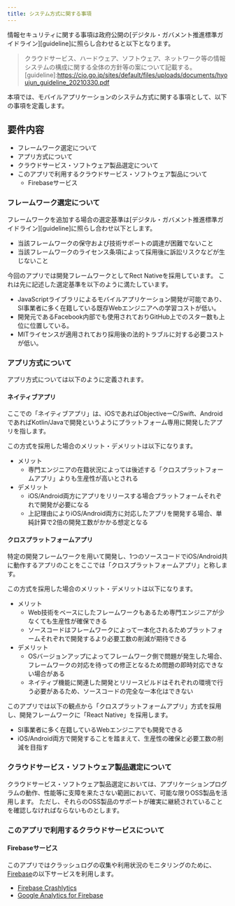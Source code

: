 ```yaml
---
title: システム方式に関する事項
---
```


情報セキュリティに関する事項は政府公開の[デジタル・ガバメント推進標準ガイドライン][guideline]に照らし合わせると以下となります。
>クラウドサービス、ハードウェア、ソフトウェア、ネットワーク等の情報システムの構成に関する全体の方針等の案について記載する。
[guideline]:<https://cio.go.jp/sites/default/files/uploads/documents/hyoujun_guideline_20210330.pdf>

本項では、モバイルアプリケーションのシステム方式に関する事項として、以下の事項を定義します。

## 要件内容

- フレームワーク選定について
- アプリ方式について
- クラウドサービス・ソフトウェア製品選定について
- このアプリで利用するクラウドサービス・ソフトウェア製品について
    - Firebaseサービス

### フレームワーク選定について

フレームワークを追加する場合の選定基準は[デジタル・ガバメント推進標準ガイドライン][guideline]に照らし合わせ以下とします。

  - 当該フレームワークの保守および技術サポートの調達が困難でないこと
  - 当該フレームワークのライセンス条項によって採用後に訴訟リスクなどが生じないこと

今回のアプリでは開発フレームワークとしてRect Nativeを採用しています。
これは先に記述した選定基準を以下のように満たしています。

- JavaScriptライブラリによるモバイルアプリケーション開発が可能であり、SI事業者に多く在籍している既存Webエンジニアへの学習コストが低い。
- 開発元であるFacebook内部でも使用されておりGitHub上でのスター数も上位に位置している。
- MITライセンスが適用されており採用後の法的トラブルに対する必要コストが低い。

### アプリ方式について

アプリ方式については以下のように定義されます。

#### ネイティブアプリ

ここでの「ネイティブアプリ」は、iOSであればObjectiveーC/Swift、AndroidであればKotlin/Javaで開発というようにプラットフォーム専用に開発したアプリを指します。

この方式を採用した場合のメリット・デメリットは以下になります。

- メリット
    - 専門エンジニアの在籍状況によっては後述する「クロスプラットフォームアプリ」よりも生産性が高いとされる
- デメリット
    - iOS/Android両方にアプリをリリースする場合プラットフォームそれぞれで開発が必要になる
    - 上記理由によりiOS/Android両方に対応したアプリを開発する場合、単純計算で2倍の開発工数がかかる想定となる

#### クロスプラットフォームアプリ

特定の開発フレームワークを用いて開発し、1つのソースコードでiOS/Android共に動作するアプリのことをここでは「クロスプラットフォームアプリ」と称します。

この方式を採用した場合のメリット・デメリットは以下になります。

- メリット
    - Web技術をベースにしたフレームワークもあるため専門エンジニアが少なくても生産性が確保できる
    - ソースコードはフレームワークによって一本化されるためプラットフォームそれぞれで開発するより必要工数の削減が期待できる
- デメリット
    - OSバージョンアップによってフレームワーク側で問題が発生した場合、フレームワークの対応を待っての修正となるため問題の即時対応できない場合がある
    - ネイティブ機能に関連した開発とリリースビルドはそれぞれの環境で行う必要があるため、ソースコードの完全な一本化はできない

このアプリでは以下の観点から「クロスプラットフォームアプリ」方式を採用し、開発フレームワークに「React Native」を採用します。

- SI事業者に多く在籍しているWebエンジニアでも開発できる
- iOS/Android両方で開発することを踏まえて、生産性の確保と必要工数の削減を目指す

### クラウドサービス・ソフトウェア製品選定について

クラウドサービス・ソフトウェア製品選定においては、アプリケーションプログラムの動作、性能等に支障を来たさない範囲において、可能な限りOSS製品を活用します。
ただし、それらのOSS製品のサポートが確実に継続されていることを確認しなければならないものとします。

### このアプリで利用するクラウドサービスについて

#### Firebaseサービス

このアプリではクラッシュログの収集や利用状況のモニタリングのために、[Firebase][firebase]の以下サービスを利用します。

- [Firebase Crashlytics][Crashlytics]
- [Google Analytics for Firebase][Analytics]

[firebase]:https://firebase.google.com/?hl=ja
[Crashlytics]:https://firebase.google.com/products/crashlytics?hl=ja
[Analytics]:https://firebase.google.com/products/analytics?hl=ja
